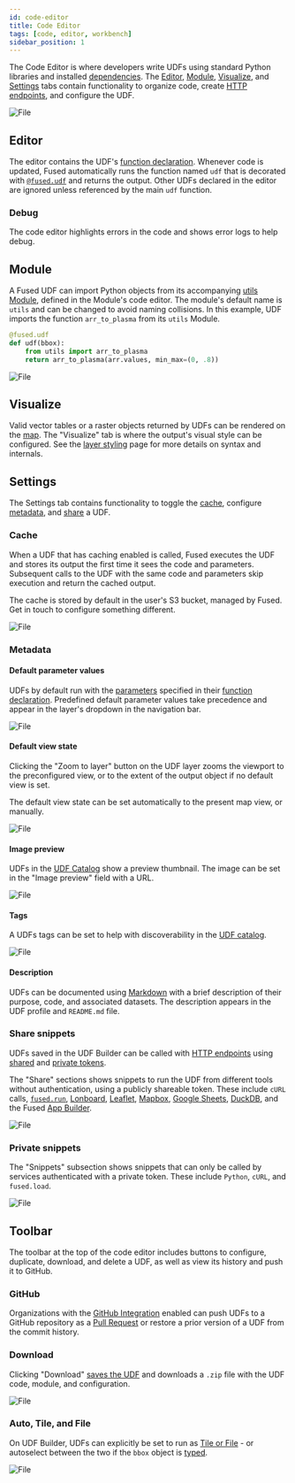 ```yaml
---
id: code-editor
title: Code Editor
tags: [code, editor, workbench]
sidebar_position: 1
---
```


The Code Editor is where developers write UDFs using standard Python libraries and installed [dependencies](/python-sdk/dependencies/). The [Editor](/workbench/udf-builder/code-editor/#editor), [Module](/workbench/udf-builder/code-editor/#module), [Visualize](/workbench/udf-builder/code-editor/#visualize), and [Settings](/workbench/udf-builder/code-editor/#settings) tabs contain functionality to organize code, create [HTTP endpoints](/core-concepts/run/#http-requests), and configure the UDF.




<div style={{textAlign: 'center'}}>
<img src={ImageDCVector} alt="File" style={{width: '100%'}} />
</div>



## Editor

The editor contains the UDF's [function declaration](/core-concepts/write/#function-declaration). Whenever code is updated, Fused automatically runs the function named `udf` that is decorated with [`@fused.udf`](/core-concepts/write/#fusedudf-decorator) and returns the output. Other UDFs declared in the editor are ignored unless referenced by the main `udf` function.

### Debug

The code editor highlights errors in the code and shows error logs to help debug.

<ReactPlayer className="video__player" loop={true} playing={true} muted={true} controls height="100%" url="https://fused-magic.s3.us-west-2.amazonaws.com/workbench-walkthrough-videos/codedebugging.mp4" width="100%" />



## Module

A Fused UDF can import Python objects from its accompanying [utils Module](/core-concepts/write/#utils-module), defined in the Module's code editor. The module's default name is `utils` and can be changed to avoid naming collisions. In this example, UDF imports the function `arr_to_plasma` from its `utils` Module.

```python showLineNumbers
@fused.udf
def udf(bbox):
    from utils import arr_to_plasma
    return arr_to_plasma(arr.values, min_max=(0, .8))
```


<div style={{textAlign: 'center'}}>
<img src={ImgUtils} alt="File" style={{width: 800}} />
</div>


## Visualize

Valid vector tables or a raster objects returned by UDFs can be rendered on the [map](/workbench/udf-builder/map/). The "Visualize" tab is where the output's visual style can be configured. See the [layer styling](/workbench/udf-builder/styling/) page for more details on syntax and internals.

## Settings

The Settings tab contains functionality to toggle the [cache](/workbench/udf-builder/code-editor/#cache), configure [metadata](/workbench/udf-builder/code-editor/#metadata), and [share](/workbench/udf-builder/code-editor/#share-snippets) a UDF.

### Cache

When a UDF that has caching enabled is called, Fused executes the UDF and stores its output the first time it sees the code and parameters. Subsequent calls to the UDF with the same code and parameters skip execution and return the cached output.

The cache is stored by default in the user's S3 bucket, managed by Fused. Get in touch to configure something different.


<div style={{textAlign: 'center'}}>
<img src={Imgcache} alt="File" style={{width: 800}} />
</div>


### Metadata


#### Default parameter values

UDFs by default run with the [parameters](/core-concepts/write/#typed-parameters) specified in their [function declaration](/core-concepts/write/#function-declaration). Predefined default parameter values take precedence and appear in the layer's dropdown in the navigation bar.


<div style={{textAlign: 'center'}}>
<img src={Imgdefaultparams} alt="File" style={{width: 800}} />
</div>


#### Default view state

Clicking the "Zoom to layer" button on the UDF layer zooms the viewport to the preconfigured view, or to the extent of the output object if no default view is set.

<ReactPlayer className="video__player" loop={true} playing={true} muted={true} controls height="100%" url="https://fused-magic.s3.us-west-2.amazonaws.com/workbench-walkthrough-videos/zoomtolayer.mp4" width="100%" />



The default view state can be set automatically to the present map view, or manually.



<div style={{textAlign: 'center'}}>
<img src={Imgdefaultviewstate} alt="File" style={{width: 800}} />
</div>




#### Image preview


UDFs in the [UDF Catalog](/workbench/udf-catalog/) show a preview thumbnail. The image can be set in the "Image preview" field with a URL.



<div style={{textAlign: 'center'}}>
<img src={Imgsetimage} alt="File" style={{width: 800}} />
</div>


#### Tags

A UDFs tags can be set to help with discoverability in the [UDF catalog](/workbench/udf-catalog/).


<div style={{textAlign: 'center'}}>
<img src={Imgtags} alt="File" style={{width: 800}} />
</div>

#### Description


UDFs can be documented using [Markdown](https://www.markdownguide.org/basic-syntax/) with a brief description of their purpose, code, and associated datasets. The description appears in the UDF profile and `README.md` file.



### Share snippets

UDFs saved in the UDF Builder can be called with [HTTP endpoints](/core-concepts/run/#http-requests) using [shared](/core-concepts/run/#shared-token) and [private tokens](/core-concepts/run/#private-token).

The "Share" sections shows snippets to run the UDF from different tools without authentication, using a publicly shareable token. These include `cURL` calls, [`fused.run`](/core-concepts/run/#fusedrun), [Lonboard](/user-guide/out/lonboard/), [Leaflet](/user-guide/out/leaflet/), [Mapbox](/user-guide/out/mapbox/), [Google Sheets](/user-guide/out/googlesheets/), [DuckDB](/user-guide/out/duckdb/), and the Fused [App Builder](/workbench/app-builder/).





<div style={{textAlign: 'center'}}>
<img src={ImageShare} alt="File" style={{width: '100%'}} />
</div>


### Private snippets

The "Snippets" subsection shows snippets that can only be called by services authenticated with a private token. These include `Python`, `cURL`, and `fused.load`.



<div style={{textAlign: 'center'}}>
<img src={ImageSnippets} alt="File" style={{width: '100%'}} />
</div>



## Toolbar

The toolbar at the top of the code editor includes buttons to configure, duplicate, download, and delete a UDF, as well as view its history and push it to GitHub.

### GitHub


Organizations with the [GitHub Integration](/core-concepts/content-management/git/#connect-your-github-repository) enabled can push UDFs to a GitHub repository as a [Pull Request](https://docs.github.com/en/pull-requests) or restore a prior version of a UDF from the commit history.


### Download

Clicking "Download" [saves the UDF](/core-concepts/write/#save-udfs) and downloads a `.zip` file with the UDF code, module, and configuration.


<div style={{textAlign: 'center'}}>
<img src={ImageDownloadmenu} alt="File" style={{width: '100%'}} />
</div>


### Auto, Tile, and File

On UDF Builder, UDFs can explicitly be set to run as [Tile or File](/core-concepts/filetile/) - or autoselect between the two if the `bbox` object is [typed](/core-concepts/filetile/#bbox-object-types).


<div style={{textAlign: 'center'}}>
<img src={ImageFiletile} alt="File" style={{width: '75%'}} />
</div>
